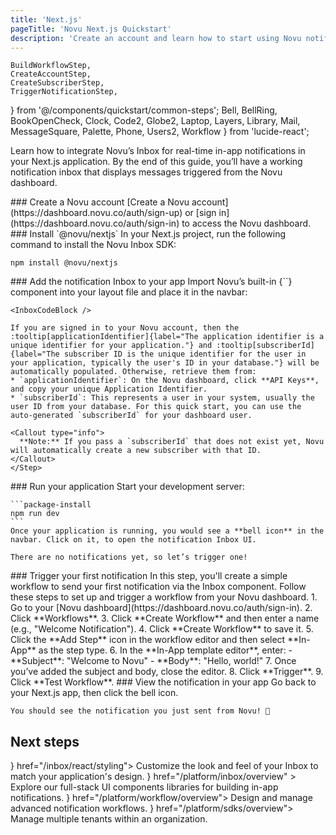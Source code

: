 ```yaml
---
title: 'Next.js'
pageTitle: 'Novu Next.js Quickstart'
description: 'Create an account and learn how to start using Novu notification Inbox in your Next.js application.'
---
```


    BuildWorkflowStep,
    CreateAccountStep,
    CreateSubscriberStep,
    TriggerNotificationStep,
} from '@/components/quickstart/common-steps';
    Bell,
    BellRing,
    BookOpenCheck,
    Clock,
    Code2,
    Globe2,
    Laptop,
    Layers,
    Library,
    Mail,
    MessageSquare,
    Palette,
    Phone,
    Users2,
    Workflow
} from 'lucide-react';

Learn how to integrate Novu’s Inbox for real-time in-app notifications in your Next.js application. By the end of this guide, you’ll have a working notification inbox that displays messages triggered from the Novu dashboard.

<Steps>
  <Step>
  ### Create a Novu account
    [Create a Novu account](https://dashboard.novu.co/auth/sign-up) or [sign in](https://dashboard.novu.co/auth/sign-in) to access the Novu dashboard.
  </Step>

  <Step>
  ### Install `@novu/nextjs`
  In your Next.js project, run the following command to install the Novu Inbox SDK:
  
  ```package-install
  npm install @novu/nextjs
  ```

  </Step>

  <Step>
  ### Add the notification Inbox to your app
    Import Novu’s built-in <Method href="/platform/inbox/react/components/inbox">{`<Inbox />`}</Method> component into your layout file and place it in the navbar:

    <InboxCodeBlock />

    If you are signed in to your Novu account, then the :tooltip[applicationIdentifier]{label="The application identifier is a unique identifier for your application."} and :tooltip[subscriberId]{label="The subscriber ID is the unique identifier for the user in your application, typically the user's ID in your database."} will be automatically populated. Otherwise, retrieve them from:
    * `applicationIdentifier`: On the Novu dashboard, click **API Keys**, and copy your unique Application Identifier.
    * `subscriberId`: This represents a user in your system, usually the user ID from your database. For this quick start, you can use the auto-generated `subscriberId` for your dashboard user.

    <Callout type="info">
      **Note:** If you pass a `subscriberId` that does not exist yet, Novu will automatically create a new subscriber with that ID.
    </Callout>
    </Step>
  <Step>
  ### Run your application
    Start your development server:

    ```package-install
    npm run dev
    ```
    Once your application is running, you would see a **bell icon** in the navbar. Click on it, to open the notification Inbox UI.

    There are no notifications yet, so let’s trigger one!

  </Step>

  <Step>
  ### Trigger your first notification
    In this step, you'll create a simple workflow to send your first notification via the Inbox component. Follow these steps to set up and trigger a workflow from your Novu dashboard.
    1. Go to your [Novu dashboard](https://dashboard.novu.co/auth/sign-in).
    2. Click **Workflows**.
    3. Click **Create Workflow** and then enter a name (e.g., "Welcome Notification").
    4. Click **Create Workflow** to save it.
    5. Click the **Add Step** icon in the workflow editor and then select **In-App** as the step type.
    6. In the **In-App template editor**, enter:
        - **Subject**: "Welcome to Novu"
        - **Body**: "Hello, world!"
    7. Once you’ve added the subject and body, close the editor.
    8. Click **Trigger**.
    9. Click **Test Workflow**.

  </Step>

  <Step>
  ###  View the notification in your app
    Go back to your Next.js app, then click the bell icon.

    You should see the notification you just sent from Novu! 🎉

  </Step>

</Steps>

## Next steps

<Cards cols={2}>
  <Card title="Styling" icon={<Palette />} href="/inbox/react/styling">
    Customize the look and feel of your Inbox to match your application's design.
  </Card>
  <Card
    title="Inbox and preferences UI components"
    icon={<Library />}
    href="/platform/inbox/overview"
  >
    Explore our full-stack UI components libraries for building in-app notifications.
  </Card>
  <Card title="Build Workflow" icon={<Workflow />} href="/platform/workflow/overview">
     Design and manage advanced notification workflows.
  </Card>
  <Card title="SDKs" icon={<Code2 />} href="/platform/sdks/overview">
    Manage multiple tenants within an organization.
  </Card>
</Cards>
